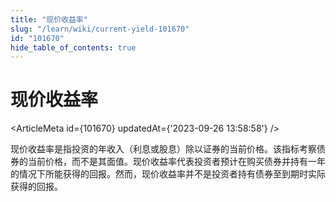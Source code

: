 ```yaml
---
title: "现价收益率"
slug: "/learn/wiki/current-yield-101670"
id: "101670"
hide_table_of_contents: true
---
```



# 现价收益率

<ArticleMeta id={101670} updatedAt={'2023-09-26 13:58:58'} />
<div className='border-solid border-b border-t-0 my-4 border-[var(--ifm-color-gray-300)]' />

现价收益率是指投资的年收入（利息或股息）除以证券的当前价格。该指标考察债券的当前价格，而不是其面值。现价收益率代表投资者预计在购买债券并持有一年的情况下所能获得的回报。然而，现价收益率并不是投资者持有债券至到期时实际获得的回报。
